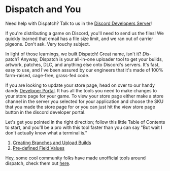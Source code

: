 
# Dispatch and You

<Alert type="info">

Need help with Dispatch? Talk to us in the [Discord Developers Server](https://discord.gg/discord-developers)!

</Alert>

If you're distributing a game on Discord, you'll need to send us the files! We quickly learned that email has a file size limit, and we ran out of carrier pigeons. Don't ask. Very touchy subject.

In light of those learnings, we built Dispatch! Great name, isn't it? _Dis_-patch? Anyway, Dispatch is your all-in-one uploader tool to get your builds, artwork, patches, DLC, and anything else onto Discord's servers. It's fast, easy to use, and I've been assured by our engineers that it's made of 100% farm-raised, cage-free, grass-fed code.

If you are looking to update your store page, head on over to our handy dandy [Developer Portal](https://discord.com/developers). It has all the tools you need to make changes to your store page for your game. To view your store page either make a store channel in the server you selected for your application and choose the SKU that you made the store page for or you can just hit the view store page button in the discord developer portal.

Let's get you pointed in the right direction; follow this little Table of Contents to start, and you'll be a pro with this tool faster than you can say "But wait I don't actually know what a terminal is."

1.  [Creating Branches and Upload Builds](/docs/dispatch/branches-and-builds/)
2.  [Pre-defined Field Values](/docs/dispatch/field-values/)

Hey, some cool community folks have made unofficial tools around dispatch, check them out [here](/docs/topics/community-resources).
